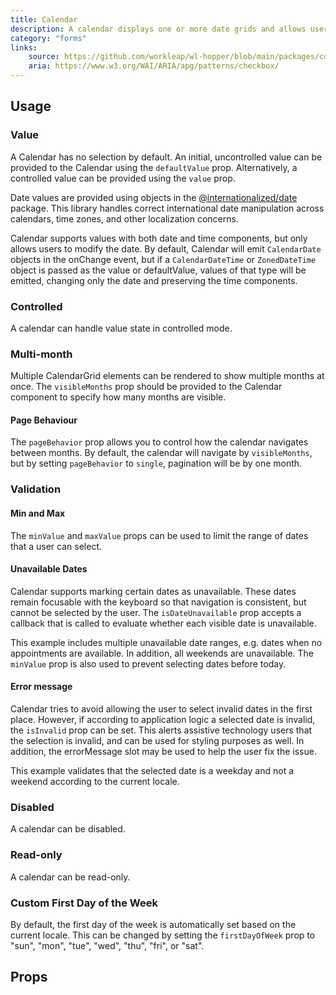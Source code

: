 ```yaml
---
title: Calendar
description: A calendar displays one or more date grids and allows users to select a single date.
category: "forms"
links:
    source: https://github.com/workleap/wl-hopper/blob/main/packages/components/src/calendar/src/Calendar.tsx
    aria: https://www.w3.org/WAI/ARIA/apg/patterns/checkbox/
---
```


<Example src="calendar/docs/preview" isOpen />

## Usage

### Value

A Calendar has no selection by default. An initial, uncontrolled value can be provided to the Calendar using the `defaultValue` prop. Alternatively, a controlled value can be provided using the `value` prop.

Date values are provided using objects in the [@internationalized/date](https://react-spectrum.adobe.com/internationalized/date/index.html) package. This library handles correct international date manipulation across calendars, time zones, and other localization concerns.

Calendar supports values with both date and time components, but only allows users to modify the date. By default, Calendar will emit `CalendarDate` objects in the onChange event, but if a `CalendarDateTime` or `ZonedDateTime` object is passed as the value or defaultValue, values of that type will be emitted, changing only the date and preserving the time components.

<Example src="calendar/docs/value" />

### Controlled

A calendar can handle value state in controlled mode.

<Example src="calendar/docs/controlled" />

### Multi-month

Multiple CalendarGrid elements can be rendered to show multiple months at once.
The `visibleMonths` prop should be provided to the Calendar component to specify how many months are visible.

<Example src="calendar/docs/multi-month" />

#### Page Behaviour

The `pageBehavior` prop allows you to control how the calendar navigates between months.
By default, the calendar will navigate by `visibleMonths`, but by setting `pageBehavior` to `single`, pagination will be by one month.

<Example src="calendar/docs/page-behavior" />

### Validation

#### Min and Max

The `minValue` and `maxValue` props can be used to limit the range of dates that a user can select.

<Example src="calendar/docs/min-max" />

#### Unavailable Dates

Calendar supports marking certain dates as unavailable.
These dates remain focusable with the keyboard so that navigation is consistent, but cannot be selected by the user.
The `isDateUnavailable` prop accepts a callback that is called to evaluate whether each visible date is unavailable.

This example includes multiple unavailable date ranges, e.g. dates when no appointments are available.
In addition, all weekends are unavailable. The `minValue` prop is also used to prevent selecting dates before today.

<Example src="calendar/docs/unavailable" />

#### Error message

Calendar tries to avoid allowing the user to select invalid dates in the first place.
However, if according to application logic a selected date is invalid, the `isInvalid` prop can be set.
This alerts assistive technology users that the selection is invalid, and can be used for styling purposes as well.
In addition, the errorMessage slot may be used to help the user fix the issue.

This example validates that the selected date is a weekday and not a weekend according to the current locale.

<Example src="calendar/docs/error-message" />

### Disabled

A calendar can be disabled.

<Example src="calendar/docs/disabled" />

### Read-only

A calendar can be read-only.

<Example src="calendar/docs/readonly" />

### Custom First Day of the Week

By default, the first day of the week is automatically set based on the current locale.
This can be changed by setting the `firstDayOfWeek` prop to "sun", "mon", "tue", "wed", "thu", "fri", or "sat".

<Example src="calendar/docs/custom-first-day" />

## Props

<PropTable component="Calendar" />
